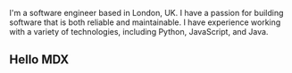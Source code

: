 I'm a software engineer based in London, UK. I have a passion for building software that is both reliable and maintainable. I have experience working with a variety of technologies, including Python, JavaScript, and Java.

## Hello MDX